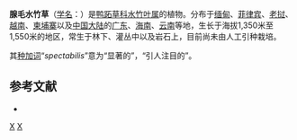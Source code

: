 {{Speciesbox
| taxon = Murdannia spectabilis
| authority = (Kurz) Faden, 1980
| synonyms =
* ''Aneilema azureum'' <small>Merr.</small>
* ''Aneilema spectabile'' <small>Kurz</small>
* ''Aneilema spicatum'' <small>Wall.</small>
}}

'''腺毛水竹草'''（[[学名|学名]]：{{lang|la|''Murdannia spectabilis''}}）是[[鸭跖草科|鸭跖草科]][[水竹叶属|水竹叶属]]的植物。分布于[[缅甸|缅甸]]、[[菲律宾|菲律宾]]、[[老挝|老挝]]、[[越南|越南]]、[[柬埔寨|柬埔寨]]以及[[中国大陆|中国大陆]]的[[广东|广东]]、[[海南|海南]]、[[云南|云南]]等地，生长于海拔1,350米至1,550米的地区，常生于林下、灌丛中以及岩石上，目前尚未由人工引种栽培。

其[[种加词|种加词]]“''spectabilis''”意为“显著的”，“引人注目的”。

== 参考文献 ==
<div class="references-small">
* {{cite web| url =http://www.bioinfo.cn/db05/KmzwSpecies.php?action=view&id=2597| title =腺毛水竹草| work =《中国高等植物数据库全库》| publisher =中国科学院微生物研究所| author =昆明植物研究所| accessdate =2009-02-23| deadurl =yes| archiveurl =https://web.archive.org/web/20160305041441/http://www.bioinfo.cn/db05/KmzwSpecies.php?action=view&id=2597| archivedate =2016-03-05}}
</div>
{{Taxonbar|from=Q15226111}}

[[Category:水竹叶属|X]]
[[Category:1980年描述的植物|X]]